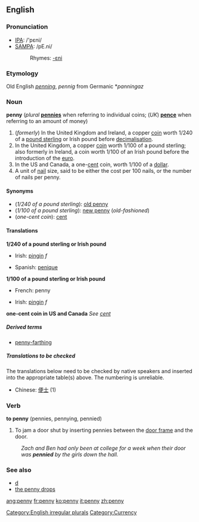 {{see|Penny}}
==English==

===Pronunciation===
*[[IPA]]: /'pɛni/
*[[SAMPA]]: /pE.ni/
*:Rhymes: [[Rhymes:English:-ɛni|-ɛni]]

===Etymology===
Old English ''[[penning]]'', ''pennig'' from Germanic *''panningaz''
===Noun===
'''penny''' (''plural'' '''[[pennies]]''' when referring to individual coins; (''UK'') '''[[pence]]''' when referring to an amount of money)

# (''formerly'') In the United Kingdom and Ireland, a copper [[coin]] worth 1/240 of a [[pound sterling]] or Irish pound before [[decimalisation]].
# In the United Kingdom, a copper [[coin]] worth 1/100 of a pound sterling; also formerly in Ireland, a coin worth 1/100 of an Irish pound before the introduction of the [[euro]].
# In the US and Canada, a one-[[cent]] coin, worth 1/100 of a [[dollar]].
# A unit of [[nail]] size, said to be either the cost per 100 nails, or the number of nails per penny.

====Synonyms====
*(''1/240 of a pound sterling''): [[old penny]]
*(''1/100 of a pound sterling''): [[new penny]] (''old-fashioned'')
*(''one-cent coin''): [[cent]]

====Translations====
'''1/240 of a pound sterling or Irish pound'''
{{top}}
*Irish: [[pingin]] ''f''
{{mid}}
*Spanish: [[penique]] {{m}}
{{bottom}}

'''1/100 of a pound sterling or Irish pound'''
{{top}}
*French: penny
{{mid}}
*Irish: [[pingin]] ''f''
{{bottom}}

'''one-cent coin in US and Canada'''
''See [[cent]]''

=====Derived terms=====
*[[penny-farthing]]

=====Translations to be checked=====
<!--Remove this section once all of the translations below have been moved into the tables above.-->

The translations below need to be checked by native speakers and inserted into the appropriate table(s) above.  The numbering is unreliable.

*Chinese: [[便士]] (1)

===Verb===
'''to penny''' (pennies, pennying, pennied)

# To jam a door shut by inserting pennies between the [[door frame]] and the door.
:''Zach and Ben had only been at college for a week when their door was '''pennied''' by the girls down the hall.''

<!--This belongs on a separate page; if it just means "put a penny in a fuse box", then it doesn't merit an entry at all
'''penny in a fuse box'''
#To circumvent the [[trip|tripping]] of an electrical [[circuit breaker]] by the dangerous practice of inserting a coin in place of a [[fuse]] in a fuse socket.
-->

===See also===
*[[d]]
*[[the penny drops]]

[[Category:English irregular plurals]]
[[Category:Currency]]
[[ang:penny]]
[[fr:penny]]
[[ko:penny]]
[[it:penny]]
[[zh:penny]]